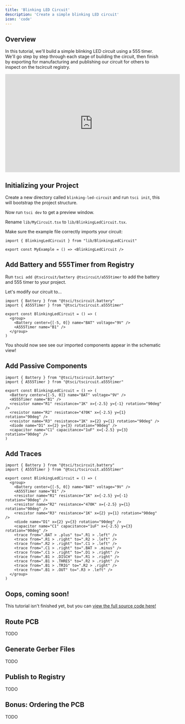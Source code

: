 ```yaml
---
title: 'Blinking LED Circuit'
description: 'Create a simple blinking LED circuit'
icon: 'code'
---
```


## Overview

In this tutorial, we'll build a simple blinking LED circuit using a
555 timer. We'll go step by step through each stage of building the
circuit, then finish by exporting for manufacturing and publishing
our circuit for others to inspect on the tscircuit registry.

<Frame caption="Build a Blinking LED Circuit with React!">
<iframe
  width="560"
  height="315"
  src="https://www.youtube.com/embed/9m-bfswEv2k"
  title="YouTube video player"
  frameborder="0"
  allow="accelerometer; autoplay; clipboard-write; encrypted-media; gyroscope; picture-in-picture"
  allowfullscreen
></iframe>
</Frame>

## Initializing your Project

Create a new directory called `blinking-led-circuit` and run `tsci init`, this
will bootstrap the project structure.

Now run `tsci dev` to get a preview window.

Rename `lib/MyCircuit.tsx` to `lib/BlinkingLedCircuit.tsx`.

Make sure the example file correctly imports your circuit:

```tsx examples/MyCircuit.tsx
import { BlinkingLedCircuit } from "lib/BlinkingLedCircuit"

export const MyExample = () => <BlinkingLedCircuit />
```

## Add Battery and 555Timer from Registry

Run `tsci add @tscircuit/battery @tscircuit/a555timer` to add the battery and 555
timer to your project.

Let's modify our circuit to...

```tsx lib/BlinkingLedCircuit.tsx
import { Battery } from "@tsci/tscircuit.battery"
import { A555Timer } from "@tsci/tscircuit.a555timer"

export const BlinkingLedCircuit = () => (
  <group>
    <Battery center={[-5, 0]} name="BAT" voltage="9V" />
    <A555Timer name="B1" />
  </group>
)
```

You should now see see our imported components appear in the schematic view!

## Add Passive Components

```tsx lib/BlinkingLedCircuit.tsx
import { Battery } from "@tsci/tscircuit.battery"
import { A555Timer } from "@tsci/tscircuit.a555timer"

export const BlinkingLedCircuit = () => (
  <Battery center={[-5, 0]} name="BAT" voltage="9V" />
  <A555Timer name="B1" />
  <resistor name="R1" resistance="1K" x={-2.5} y={-1} rotation="90deg" />
  <resistor name="R2" resistance="470K" x={-2.5} y={1} rotation="90deg" />
  <resistor name="R3" resistance="1K" x={2} y={1} rotation="90deg" />
  <diode name="D1" x={2} y={3} rotation="90deg" />
  <capacitor name="C1" capacitance="1uF" x={-2.5} y={3} rotation="90deg" />
)
```

## Add Traces

```tsx lib/BlinkingLedCircuit.tsx
import { Battery } from "@tsci/tscircuit.battery"
import { A555Timer } from "@tsci/tscircuit.a555timer"

export const BlinkingLedCircuit = () => (
  <group>
    <Battery center={[-5, 0]} name="BAT" voltage="9V" />
    <A555Timer name="B1" />
    <resistor name="R1" resistance="1K" x={-2.5} y={-1} rotation="90deg" />
    <resistor name="R2" resistance="470K" x={-2.5} y={1} rotation="90deg" />
    <resistor name="R3" resistance="1K" x={2} y={1} rotation="90deg" />
    <diode name="D1" x={2} y={3} rotation="90deg" />
    <capacitor name="C1" capacitance="1uF" x={-2.5} y={3} rotation="90deg" />
    <trace from=".BAT > .plus" to=".R1 > .left" />
    <trace from=".R1 > .right" to=".R2 > .left" />
    <trace from=".R2 > .right" to=".C1 > .left" />
    <trace from=".C1 > .right" to=".BAT > .minus" />
    <trace from=".C1 > .right" to=".D1 > .right" />
    <trace from=".B1 > .DISCH" to=".R1 > .right" />
    <trace from=".B1 > .THRES" to=".R2 > .right" />
    <trace from=".B1 > .TRIG" to=".R2 > .right" />
    <trace from=".B1 > .OUT" to=".R3 > .left" />
  </group>
)
```

## Oops, coming soon!

This tutorial isn't finished yet, but you can [view the full source code here!](https://github.com/tscircuit/blinking-led-circuit)

## Route PCB

TODO

## Generate Gerber Files

TODO

## Publish to Registry

TODO

## Bonus: Ordering the PCB

TODO
